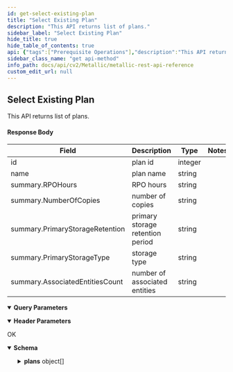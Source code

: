 ```yaml
---
id: get-select-existing-plan
title: "Select Existing Plan"
description: "This API returns list of plans."
sidebar_label: "Select Existing Plan"
hide_title: true
hide_table_of_contents: true
api: {"tags":["Prerequisite Operations"],"description":"This API returns list of plans.\n\n#### Response Body\n\n| **Field** | **Description** | **Type** | **Notes** |\n| --- | --- | --- | --- |\n| id | plan id | integer |  |\n| name | plan name | string |  |\n| summary.RPOHours | RPO hours | string |  |\n| summary.NumberOfCopies | number of copies | string |  |\n| summary.PrimaryStorageRetention | primary storage retention period | string |  |\n| summary.PrimaryStorageType | storage type | string |  |\n| summary.AssociatedEntitiesCount | number of associated entities | string |  |","operationId":"GetSelectExistingPlan","parameters":[{"name":"cloudStorageId","in":"query","description":"cloud storage id, type: integer, case-sensitive : yes","required":true,"style":"form","explode":true,"schema":{"type":"string","example":"{{cloudStorageId}}"}},{"name":"Accept","in":"header","description":"","required":true,"style":"simple","schema":{"type":"string","example":"application/json"}}],"responses":{"200":{"description":"OK","content":{"application/json;charset=utf-8":{"schema":{"allOf":[{"title":"SelectExistingPlan","required":["plans"],"type":"object","properties":{"plans":{"type":"array","items":{"title":"Plan2","required":["id","name","summary"],"type":"object","properties":{"id":{"type":"integer","format":"int32"},"name":{"type":"string"},"summary":{"title":"Summary","required":["RPOHours","NumberOfCopies","PrimaryStorageRetention","PrimaryStorageType","AssociatedEntitiesCount"],"type":"object","properties":{"RPOHours":{"type":"string"},"NumberOfCopies":{"type":"string"},"PrimaryStorageRetention":{"type":"string"},"PrimaryStorageType":{"type":"string"},"AssociatedEntitiesCount":{"type":"string"}},"example":{"RPOHours":"48","NumberOfCopies":"2","PrimaryStorageRetention":"1 Month","PrimaryStorageType":"Cloud","AssociatedEntitiesCount":"13"}}},"example":{"id":1638,"name":"MAS-DB-custom-2d","summary":{"RPOHours":"48","NumberOfCopies":"2","PrimaryStorageRetention":"1 Month","PrimaryStorageType":"Cloud","AssociatedEntitiesCount":"13"}}},"description":""}},"example":{"plans":[{"id":1638,"name":"MAS-DB-custom-2d","summary":{"RPOHours":"48","NumberOfCopies":"2","PrimaryStorageRetention":"1 Month","PrimaryStorageType":"Cloud","AssociatedEntitiesCount":"13"}},{"id":1624,"name":"MAS-DB-Plan","summary":{"RPOHours":"24","NumberOfCopies":"2","PrimaryStorageRetention":"1 Month","PrimaryStorageType":"Cloud","AssociatedEntitiesCount":"21"}},{"id":1649,"name":"testm8","summary":{"RPOHours":"24","NumberOfCopies":"2","PrimaryStorageRetention":"1 Month","PrimaryStorageType":"Cloud","AssociatedEntitiesCount":"0"}}]}},{"example":{"plans":[{"id":5793,"name":"BPRegionBackup","summary":{"RPOHours":"48","NumberOfCopies":"2","PrimaryStorageRetention":"1 Month","PrimaryStorageType":"Cloud","AssociatedEntitiesCount":"13"}},{"id":8207,"name":"CVMetallicVSA-10112022BYOSOCIReg","summary":{"RPOHours":"24","NumberOfCopies":"2","PrimaryStorageRetention":"1 Month","PrimaryStorageType":"Cloud","AssociatedEntitiesCount":"21"}},{"id":5266,"name":"CVMetallicVSA-av-test","summary":{"RPOHours":"24","NumberOfCopies":"2","PrimaryStorageRetention":"1 Month","PrimaryStorageType":"Cloud","AssociatedEntitiesCount":"0"}}]}}]},"example":{"plans":[{"id":5793,"name":"BPRegionBackup","summary":{"RPOHours":"48","NumberOfCopies":"2","PrimaryStorageRetention":"1 Month","PrimaryStorageType":"Cloud","AssociatedEntitiesCount":"13"}},{"id":8207,"name":"CVMetallicVSA-10112022BYOSOCIReg","summary":{"RPOHours":"24","NumberOfCopies":"2","PrimaryStorageRetention":"1 Month","PrimaryStorageType":"Cloud","AssociatedEntitiesCount":"21"}},{"id":5266,"name":"CVMetallicVSA-av-test","summary":{"RPOHours":"24","NumberOfCopies":"2","PrimaryStorageRetention":"1 Month","PrimaryStorageType":"Cloud","AssociatedEntitiesCount":"0"}}]}}}}},"deprecated":false,"method":"get","path":"/core/azurevm/plans","servers":[{"url":"https://api.metallic.io/api/v1","variables":{}}],"security":[{"bearer":[]}],"securitySchemes":{"bearer":{"type":"http","scheme":"bearer"}},"info":{"title":"Metallic REST API Reference","description":"This API documentation covers all the APIs exposed by metallic for all the partner customers as well as standalone customers.\n\n> Invoke Authentication - `/api/v1/authenticate` API using `username` and `password` provided by metallic to obtain `authToken`. All subsequent requests should pass `authToken` obtained as `Bearer token` as part of `Authorization` header.\n\n> Contact Metallic Customer support for any further assistance.\n\n## HTTP Codes\n\nFollowing are the generic HTTP codes returned by APIs. These HTTP codes are not documented again at each API level to improve the overall documentation readability.\n\n| **HTTP Error Code** | **Description** |\n| --- | --- |\n| 200 | OK - Success |\n| 201 | Created - Record created successfully |\n| 204 | Success No Content -Usually returned for DELETE operation response. |\n| 400 | Bad Request - Correct the request and resubmit. |\n| 401 | Unauthorized - Authentication Failed. User credentials are incorrect or authToken is incorrect/expired. |\n| 403 | Forbidden - Logged in user does not have permission to requested API. |\n| 404 | Not Found - No records found matching the request. |\n| 409 | Conflict - In case of business errors where resource can not be created/updated due to conflict. |\n| 429 | Too Many Requests - API invocation quota exceeded. |\n| 500 | Internal Server Error - Unexpected error from server. Something went wrong on server. |","contact":{},"version":"1.0"},"postman":{"name":"Select Existing Plan","description":{"content":"This API returns list of plans.\n\n#### Response Body\n\n| **Field** | **Description** | **Type** | **Notes** |\n| --- | --- | --- | --- |\n| id | plan id | integer |  |\n| name | plan name | string |  |\n| summary.RPOHours | RPO hours | string |  |\n| summary.NumberOfCopies | number of copies | string |  |\n| summary.PrimaryStorageRetention | primary storage retention period | string |  |\n| summary.PrimaryStorageType | storage type | string |  |\n| summary.AssociatedEntitiesCount | number of associated entities | string |  |","type":"text/plain"},"url":{"path":["core","azurevm","plans"],"host":["{{baseUrl}}"],"query":[{"disabled":false,"description":{"content":"(Required) cloud storage id, type: integer, case-sensitive : yes","type":"text/plain"},"key":"cloudStorageId","value":""}],"variable":[]},"header":[{"key":"Accept","value":"application/json;charset=utf-8"}],"method":"GET"}}
sidebar_class_name: "get api-method"
info_path: docs/api/cv2/Metallic/metallic-rest-api-reference
custom_edit_url: null
---
```



## Select Existing Plan



This API returns list of plans.

#### Response Body

| **Field** | **Description** | **Type** | **Notes** |
| --- | --- | --- | --- |
| id | plan id | integer |  |
| name | plan name | string |  |
| summary.RPOHours | RPO hours | string |  |
| summary.NumberOfCopies | number of copies | string |  |
| summary.PrimaryStorageRetention | primary storage retention period | string |  |
| summary.PrimaryStorageType | storage type | string |  |
| summary.AssociatedEntitiesCount | number of associated entities | string |  |

<details style={{"marginBottom":"1rem"}} data-collapsed={false} open={true}><summary style={{}}><strong>Query Parameters</strong></summary><div><ul><ParamsItem className={"paramsItem"} param={{"name":"cloudStorageId","in":"query","description":"cloud storage id, type: integer, case-sensitive : yes","required":true,"style":"form","explode":true,"schema":{"type":"string","example":"{{cloudStorageId}}"}}}></ParamsItem></ul></div></details><details style={{"marginBottom":"1rem"}} data-collapsed={false} open={true}><summary style={{}}><strong>Header Parameters</strong></summary><div><ul><ParamsItem className={"paramsItem"} param={{"name":"Accept","in":"header","description":"","required":true,"style":"simple","schema":{"type":"string","example":"application/json"}}}></ParamsItem></ul></div></details><div><ApiTabs><TabItem label={"200"} value={"200"}><div>

OK

</div><div><MimeTabs schemaType={"response"}><TabItem label={"application/json;charset=utf-8"} value={"application/json;charset=utf-8"}><SchemaTabs><TabItem label={"Schema"} value={"Schema"}><details style={{}} data-collapsed={false} open={true}><summary style={{"textAlign":"left"}}><strong>Schema</strong></summary><div style={{"textAlign":"left","marginLeft":"1rem"}}></div><ul style={{"marginLeft":"1rem"}}><SchemaItem collapsible={true} className={"schemaItem"}><details style={{}}><summary style={{}}><strong>plans</strong><span style={{"opacity":"0.6"}}> object[]</span></summary><div style={{"marginLeft":"1rem"}}><SchemaItem collapsible={false} name={"id"} required={false} deprecated={undefined} schemaDescription={undefined} schemaName={"int32"} qualifierMessage={undefined} defaultValue={undefined}></SchemaItem><SchemaItem collapsible={false} name={"name"} required={false} deprecated={undefined} schemaDescription={undefined} schemaName={"string"} qualifierMessage={undefined} defaultValue={undefined}></SchemaItem><SchemaItem collapsible={true} className={"schemaItem"}><details style={{}}><summary style={{}}><strong>summary</strong><span style={{"opacity":"0.6"}}> object</span></summary><div style={{"marginLeft":"1rem"}}><SchemaItem collapsible={false} name={"RPOHours"} required={false} deprecated={undefined} schemaDescription={undefined} schemaName={"string"} qualifierMessage={undefined} defaultValue={undefined}></SchemaItem><SchemaItem collapsible={false} name={"NumberOfCopies"} required={false} deprecated={undefined} schemaDescription={undefined} schemaName={"string"} qualifierMessage={undefined} defaultValue={undefined}></SchemaItem><SchemaItem collapsible={false} name={"PrimaryStorageRetention"} required={false} deprecated={undefined} schemaDescription={undefined} schemaName={"string"} qualifierMessage={undefined} defaultValue={undefined}></SchemaItem><SchemaItem collapsible={false} name={"PrimaryStorageType"} required={false} deprecated={undefined} schemaDescription={undefined} schemaName={"string"} qualifierMessage={undefined} defaultValue={undefined}></SchemaItem><SchemaItem collapsible={false} name={"AssociatedEntitiesCount"} required={false} deprecated={undefined} schemaDescription={undefined} schemaName={"string"} qualifierMessage={undefined} defaultValue={undefined}></SchemaItem></div></details></SchemaItem></div></details></SchemaItem></ul></details></TabItem><TabItem label={"Example"} value={"Example"}><ResponseSamples responseExample={"{\n  \"plans\": [\n    {\n      \"id\": 5793,\n      \"name\": \"BPRegionBackup\",\n      \"summary\": {\n        \"RPOHours\": \"48\",\n        \"NumberOfCopies\": \"2\",\n        \"PrimaryStorageRetention\": \"1 Month\",\n        \"PrimaryStorageType\": \"Cloud\",\n        \"AssociatedEntitiesCount\": \"13\"\n      }\n    },\n    {\n      \"id\": 8207,\n      \"name\": \"CVMetallicVSA-10112022BYOSOCIReg\",\n      \"summary\": {\n        \"RPOHours\": \"24\",\n        \"NumberOfCopies\": \"2\",\n        \"PrimaryStorageRetention\": \"1 Month\",\n        \"PrimaryStorageType\": \"Cloud\",\n        \"AssociatedEntitiesCount\": \"21\"\n      }\n    },\n    {\n      \"id\": 5266,\n      \"name\": \"CVMetallicVSA-av-test\",\n      \"summary\": {\n        \"RPOHours\": \"24\",\n        \"NumberOfCopies\": \"2\",\n        \"PrimaryStorageRetention\": \"1 Month\",\n        \"PrimaryStorageType\": \"Cloud\",\n        \"AssociatedEntitiesCount\": \"0\"\n      }\n    }\n  ]\n}"} language={"shell"}></ResponseSamples></TabItem></SchemaTabs></TabItem></MimeTabs></div></TabItem></ApiTabs></div>
      
